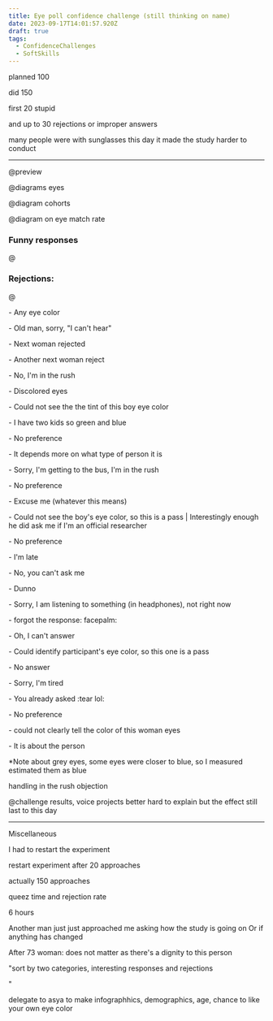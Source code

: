 ```yaml
---
title: Eye poll confidence challenge (still thinking on name)
date: 2023-09-17T14:01:57.920Z
draft: true
tags:
  - ConfidenceChallenges
  - SoftSkills
---
```


planned 100

did 150

first 20 stupid

and up to 30 rejections or improper answers

many people were with sunglasses this day it made the study harder to conduct

***

@preview

@diagrams eyes

@diagram cohorts

@diagram on eye match rate

### Funny responses

@

### Rejections:

@

\- Any eye color

\- Old man, sorry, "I can't hear"

\- Next woman rejected

\- Another next woman reject

\- No, I'm in the rush

\- Discolored eyes

\- Could not see the the tint of this boy eye color

\- I have two kids so green and blue

\- No preference

\- It depends more on what type of person it is

\- Sorry, I'm getting to the bus, I'm in the rush

\- No preference

\- Excuse me (whatever this means)

\- Could not see the boy's eye color, so this is a pass | Interestingly enough he did ask me if I'm an official researcher

\- No preference

\- I'm late

\- No, you can't ask me

\- Dunno

\- Sorry, I am listening to something (in headphones), not right now

\- forgot the response: facepalm:

\- Oh, I can't answer

\- Could identify participant's eye color, so this one is a pass

\- No answer

\- Sorry, I'm tired

\- You already asked \:tear lol:

\- No preference

\- could not clearly tell the color of this woman eyes

\- It is about the person

\*Note about grey eyes, some eyes were closer to blue, so I measured estimated them as blue

handling in the rush objection

@challenge results, voice projects better hard to explain but the effect still last to this day

***

Miscellaneous

I had to restart the experiment

restart experiment after 20 approaches

actually 150 approaches

queez time and rejection rate

6 hours

Another man just just approached me asking how the study is going on  Or if anything has changed

After 73 woman: does not matter as there's a dignity to this person

"sort by two categories, interesting responses  and rejections

"

delegate to asya to make infographhics, demographics, age, chance to like your own eye color

